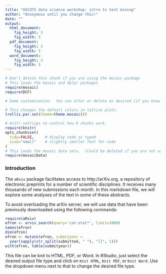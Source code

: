 ```yaml
---
title: "USCOTS data science workshop: intro to text mining"
author: "Anonymous until you change this!"
date: ""
output: 
  html_document:
    fig_height: 3
    fig_width: 5
  pdf_document:
    fig_height: 3
    fig_width: 5
  word_document:
    fig_height: 3
    fig_width: 5
---
```



```r
# Don't delete this chunk if you are using the mosaic package
# This loads the mosaic and dplyr packages
require(mosaic)
require(DCF)
```

```r
# Some customization.  You can alter or delete as desired (if you know what you are doing).

# This changes the default colors in lattice plots.
trellis.par.set(theme=theme.mosaic())  

# knitr settings to control how R chunks work.
require(knitr)
opts_chunk$set(
  tidy=FALSE,     # display code as typed
  size="small"    # slightly smaller font for code
)
# This loads the mosaic data sets.  (Could be deleted if you are not using them.)
require(mosaicData)                
```

### Introduction

The `aRxiv` package facilitates access to http://arXiv.org, a repository
of electronic preprints for a number of scientific disciplines.  It receives
many thousands of new submissions each month.  In this markdown file, we will explore some 
analyses of the text in some of these abstracts.

To avoid overloading the arXiv server, we will use data that have been previously downloaded using the following commands:
```r
require(aRxiv)
efron <- arxiv_search(query='cat:stat*', limit=1000)
names(efron)
dim(efron)
efron <- mutate(efron, submityear =
  year(sapply(str_split(submitted, " "), "[[", 1)))
with(efron, table(submityear))
```






This file can be knit to HTML, PDF, or Word.  In RStudio, just select the desired output file type
and click on `Knit HTML`, `Knit PDF`, or `Knit Word`.  Use the dropdown menu next to that to 
change the desired file type.
